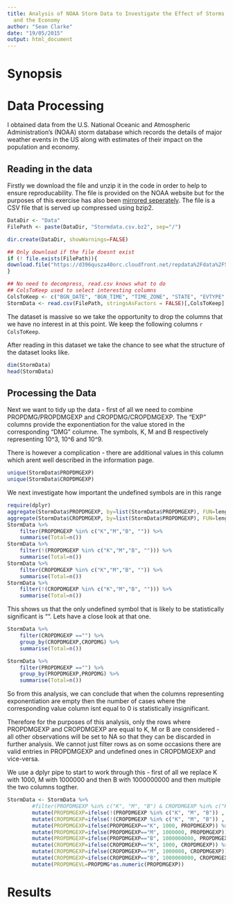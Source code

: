 ```yaml
---
title: Analysis of NOAA Storm Data to Investigate the Effect of Storms on Public Health
  and the Economy
author: "Sean Clarke"
date: "19/05/2015"
output: html_document
---
```


# Synopsis


# Data Processing

I obtained data from the U.S. National Oceanic and Atmospheric Administration's (NOAA) storm database which records the details of major weather events in the US along with estimates of their impact on the population and economy.

## Reading in the data

Firstly we download the file and unzip it in the code in order to help to ensure reproducability. The file is provided on the NOAA website but for the purposes of this exercise has also been [mirrored seperately](https://d396qusza40orc.cloudfront.net/repdata%2Fdata%2FStormData.csv.bz2). The file is a CSV file that is served up compressed using bzip2.

```r
DataDir <- "Data"
FilePath <- paste(DataDir, "Stormdata.csv.bz2", sep="/")

dir.create(DataDir, showWarnings=FALSE) 

## Only download if the file doesnt exist
if (! file.exists(FilePath)){
download.file("https://d396qusza40orc.cloudfront.net/repdata%2Fdata%2FStormData.csv.bz2",FilePath , method="curl")
}

## No need to decompress, read.csv knows what to do
## ColsToKeep used to select interesting columns
ColsToKeep <- c("BGN_DATE", "BGN_TIME", "TIME_ZONE", "STATE", "EVTYPE", "FATALITIES", "INJURIES", "PROPDMG", "PROPDMGEXP", "CROPDMG", "CROPDMGEXP")
StormData <- read.csv(FilePath, stringsAsFactors = FALSE)[,ColsToKeep]
```

The dataset is massive so we take the opportunity to drop the columns that we have no interest in at this point. We keep the following columns `r ColsToKeep`.

After reading in this dataset we take the chance to see what the structure of the dataset looks like.

```r
dim(StormData)
head(StormData)
```

## Processing the Data

Next we want to tidy up the data - first of all we need to combine PROPDMG/PROPDMGEXP and CROPDMG/CROPDMGEXP. The "EXP" columns provide the exponentiation for the value stored in the corresponding "DMG" columne. The symbols, K, M and B respectively representing 10^3, 10^6 and 10^9.

There is however a complication - there are additional values in this column which arent well described in the information page.

```r
unique(StormData$PROPDMGEXP)
unique(StormData$CROPDMGEXP)
```
We next investigate how important the undefined symbols are in this range

```r
require(dplyr)
aggregate(StormData$PROPDMGEXP, by=list(StormData$PROPDMGEXP), FUN=length)
aggregate(StormData$CROPDMGEXP, by=list(StormData$PROPDMGEXP), FUN=length)
StormData %>%
    filter(PROPDMGEXP %in% c("K","M","B", "")) %>%
    summarise(Total=n())
StormData %>%
    filter(!(PROPDMGEXP %in% c("K","M","B", ""))) %>%
    summarise(Total=n())
StormData %>%
    filter(CROPDMGEXP %in% c("K","M","B", "")) %>%
    summarise(Total=n())
StormData %>%
    filter(!(CROPDMGEXP %in% c("K","M","B", ""))) %>%
    summarise(Total=n())

```

This shows us that the only undefined symbol that is likely to be statistically significant is "". Lets have a close look at that one.

```r
StormData %>%
    filter(CROPDMGEXP =="") %>%
    group_by(CROPDMGEXP,CROPDMG) %>%
    summarise(Total=n())
```

```r
StormData %>%
    filter(PROPDMGEXP =="") %>%
    group_by(PROPDMGEXP,PROPDMG) %>%
    summarise(Total=n())
```
So from this analysis, we can conclude that when the columns representing exponentiation are empty then the number of cases where the corresponding value column isnt equal to 0 is statistically insignificant.

Therefore for the purposes of this analysis, only the rows where PROPDMGEXP and CROPDMGEXP are equal to K, M or B are considered - all other observations will be set to NA so that they can be discarded in further analysis. We cannot just filter rows as on some occasions there are valid entries in PROPDMGEXP and undefined ones in CROPDMGEXP and vice-versa.


We use a dplyr pipe to start to work through this - first of all we replace K with 1000, M with 1000000 and then B with 1000000000 and then multiple the two columns togther.

```r

StormData <- StormData %>%
        #filter(PROPDMGEXP %in% c("K", "M", "B") & CROPDMGEXP %in% c("K", "M", "B")) %>%
        mutate(PROPDMGEXP=ifelse(!(PROPDMGEXP %in% c("K", "M", "B")) , NA, PROPDMGEXP)) %>%
        mutate(CROPDMGEXP=ifelse(!(CROPDMGEXP %in% c("K", "M", "B")) , NA, CROPDMGEXP)) %>%
        mutate(PROPDMGEXP=ifelse(PROPDMGEXP=="K", 1000, PROPDMGEXP)) %>%
        mutate(PROPDMGEXP=ifelse(PROPDMGEXP=="M", 1000000, PROPDMGEXP)) %>%
        mutate(PROPDMGEXP=ifelse(PROPDMGEXP=="B", 1000000000, PROPDMGEXP)) %>%
        mutate(CROPDMGEXP=ifelse(CROPDMGEXP=="K", 1000, CROPDMGEXP)) %>%
        mutate(CROPDMGEXP=ifelse(CROPDMGEXP=="M", 1000000, CROPDMGEXP)) %>%
        mutate(CROPDMGEXP=ifelse(CROPDMGEXP=="B", 1000000000, CROPDMGEXP)) %>%
        mutate(PROPDMGEVL=PROPDMG*as.numeric(PROPDMGEXP))
```



# Results
